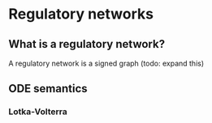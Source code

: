 # Regulatory networks

## What is a regulatory network?

A regulatory network is a signed graph (todo: expand this)

## ODE semantics

### Lotka-Volterra
